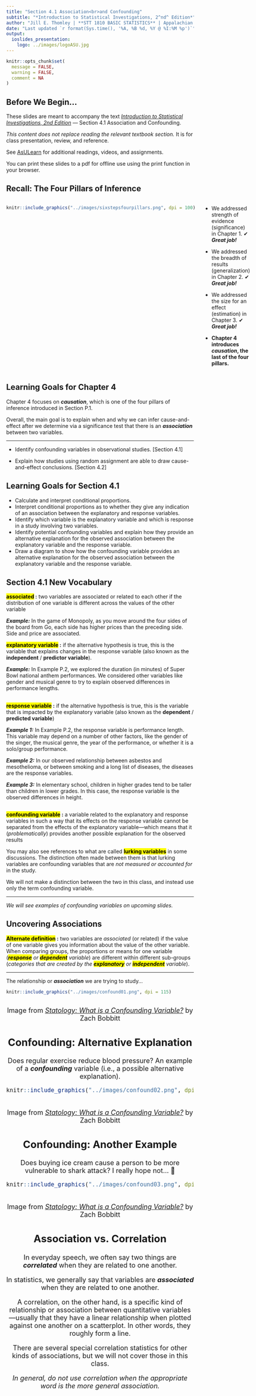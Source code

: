 ```yaml
---
title: "Section 4.1 Association<br>and Confounding"
subtitle: "*Introduction to Statistical Investigations, 2^nd^ Edition*"
author: "Jill E. Thomley | **STT 1810 BASIC STATISTICS** | Appalachian State University"
date: "Last updated `r format(Sys.time(), '%A, %B %d, %Y @ %I:%M %p')`"
output: 
  ioslides_presentation:
    logo: ../images/logoASU.jpg
---
```


```r
knitr::opts_chunk$set(
  message = FALSE,
  warning = FALSE,
  comment = NA
)
```


## Before We Begin…

These slides are meant to accompany the text [*Introduction to Statistical Investigations, 2nd Edition*](http://www.isi-stats.com/isi/index2nd.html) --- Section 4.1 Association and Confounding.

*This content does not replace reading the relevant textbook section.* It is for class presentation, review, and reference.

See [AsULearn](https://asulearn.appstate.edu/) for additional readings, videos, and assignments.

You can print these slides to a pdf for offline use using the print function in your browser.


## Recall: The Four Pillars of Inference

:::::: {style="display: flex;"}

::: {}

```r
knitr::include_graphics("../images/sixstepsfourpillars.png", dpi = 100)
```

:::

::: {}

&nbsp;&nbsp;&nbsp;&nbsp;&nbsp;

:::

::: {}

* We addressed strength of evidence (significance) in Chapter 1. ✔ ***Great job!***

* We addressed the breadth of results (generalization) in Chapter 2. ✔ ***Great job!***

* We addressed the size for an effect (estimation) in Chapter 3. ✔ ***Great job!***

* **Chapter 4 introduces *causation*, the last of the four pillars.**

:::

::::


## Learning Goals for Chapter 4

Chapter 4 focuses on ***causation***, which is one of the four pillars of inference introduced in Section P.1. 

Overall, the main goal is to explain when and why we can infer cause-and-effect after we determine via a significance test that there is an ***association*** between two variables. 

<hr>

* Identify confounding variables in observational studies. [Section 4.1]

* Explain how studies using random assignment are able to draw cause-and-effect conclusions. [Section 4.2]


## Learning Goals for Section 4.1

* Calculate and interpret conditional proportions.
* Interpret conditional proportions as to whether they give any indication of an association between the explanatory and response variables.
* Identify which variable is the explanatory variable and which is response in a study involving two variables.
* Identify potential confounding variables and explain how they provide an alternative explanation for the observed association between the explanatory variable and the response variable.
* Draw a diagram to show how the confounding variable provides an alternative explanation for the observed association between the explanatory variable and the response variable.


## Section 4.1 New Vocabulary

**<mark>associated</mark> :** two variables are associated or related to each other if the distribution of one variable is different across the values of the other variable

***Example:*** In the game of Monopoly, as you move around the four sides of the board from Go, each side has higher prices than the preceding side. Side and price are associated.

**<mark>explanatory variable</mark> :** if the alternative hypothesis is true, this is the variable that explains changes in the response variable (also known as the **independent** / **predictor variable**). 

***Example:*** In Example P.2, we explored the duration (in minutes) of Super Bowl national anthem performances. We considered other variables like gender and musical genre to try to explain observed differences in performance lengths.


##

**<mark>response variable</mark> :** if the alternative hypothesis is true, this is the variable that is impacted by the explanatory variable (also known as the **dependent** /  **predicted variable**)

***Example 1:*** In Example P.2, the response variable is performance length. This variable may depend on a number of other factors, like the gender of the singer, the musical genre, the year of the performance, or whether it is a solo/group performance.

***Example 2:*** In our observed relationship between asbestos and mesothelioma, or between smoking and a long list of diseases, the diseases are the response variables.

***Example 3:*** In elementary school, children in higher grades tend to be taller than children in lower grades. In this case, the response variable is the observed differences in height.


##

**<mark>confounding variable</mark> :** a variable related to the explanatory and response variables in such a way that its effects on the response variable cannot be separated from the effects of the explanatory variable---which means that it (*problematically*) provides another possible explanation for the observed results 

You may also see references to what are called **<mark>lurking variables</mark>** in some discussions. The distinction often made between them is that lurking variables are confounding variables that are *not measured or accounted for* in the study. 

We will not make a distinction between the two in this class, and instead use only the term confounding variable. 

<hr>

*We will see examples of confounding variables on upcoming slides.*


## Uncovering Associations

<mark>**Alternate definition</mark> :** two variables are *associated* (or related) if the value of one variable gives you information about the value of the other variable. When comparing groups, the proportions or means for one variable (***<mark>response</mark>** or **<mark>dependent</mark>** variable*) are different within different sub-groups (*categories that are created by the **<mark>explanatory</mark>** or **<mark>independent</mark>** variable*).

<hr>

The relationship or ***association*** we are trying to study...

```r
knitr::include_graphics("../images/confound01.png", dpi = 115)
```
<br><div style = "text-align: center; font-size: 18px;">Image from [*Statology: What is a Confounding Variable?*](https://www.statology.org/confounding-variable/) by Zach Bobbitt <div>


## Confounding: Alternative Explanation

Does regular exercise reduce blood pressure? An example of a ***confounding*** variable (i.e., a possible alternative explanation).

```r
knitr::include_graphics("../images/confound02.png", dpi = 220)
```

<br><div style = "text-align: center; font-size: 18px;">Image from [*Statology: What is a Confounding Variable?*](https://www.statology.org/confounding-variable/) by Zach Bobbitt <div>


## Confounding: Another Example

Does buying ice cream cause a person to be more vulnerable to shark attack? I really hope not... 😬

```r
knitr::include_graphics("../images/confound03.png", dpi = 120)
```

<br><div style = "text-align: center; font-size: 18px;">Image from [*Statology: What is a Confounding Variable?*](https://www.statology.org/confounding-variable/) by Zach Bobbitt <div>


## Association vs. Correlation

In everyday speech, we often say two things are ***correlated*** when they are related to one another.

In statistics, we generally say that variables are ***associated*** when they are related to one another. 

A correlation, on the other hand, is a specific kind of relationship or association between quantitative variables---usually that they have a linear relationship when plotted against one another on a scatterplot. In other words, they roughly form a line.

There are several special correlation statistics for other kinds of associations, but we will not cover those in this class.

*In general, do not use correlation when the appropriate word is the more general association.*

